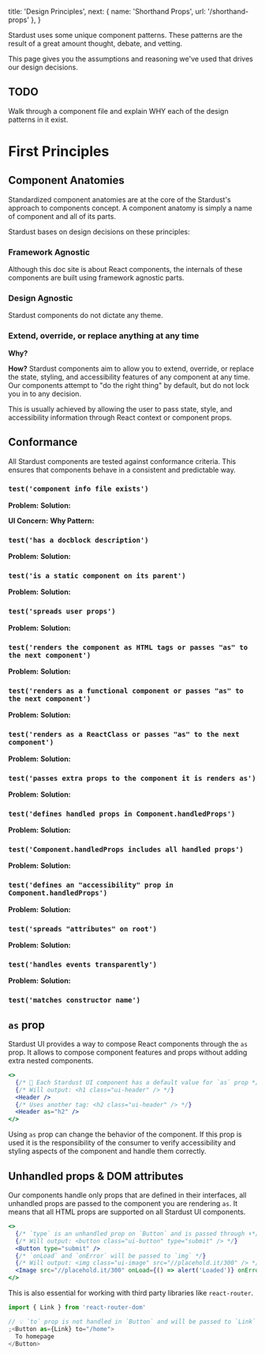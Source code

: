 
  title: 'Design Principles',
  next: { name: 'Shorthand Props', url: '/shorthand-props' },
}

<Flex column hAlign="center" padding="padding.medium">

<Text size='large' color='gray'>
  Stardust uses some unique component patterns.
  These patterns are the result of a great amount thought, debate, and vetting.

This page gives you the assumptions and reasoning we've used that drives our design decisions.

</Text>
</Flex>

## TODO

Walk through a component file and explain WHY each of the design patterns in it exist.

# First Principles

## Component Anatomies

Standardized component anatomies are at the core of the Stardust's approach to components concept.
A component anatomy is simply a name of component and all of its parts.

Stardust bases on design decisions on these principles:

### Framework Agnostic

Although this doc site is about React components, the internals of these components are built using framework agnostic parts.

### Design Agnostic

Stardust components do not dictate any theme.

### Extend, override, or replace anything at any time

**Why?**

**How?**
Stardust components aim to allow you to extend, override, or replace the state, styling, and accessibility features of any component at any time.
Our components attempt to "do the right thing" by default, but do not lock you in to any decision.

This is usually achieved by allowing the user to pass state, style, and accessibility information through React context or component props.

## Conformance

All Stardust components are tested against conformance criteria. This ensures that components behave in a consistent and predictable way.

### `test('component info file exists')`

**Problem:**
**Solution:**

**UI Concern:**
**Why Pattern:**

### `test('has a docblock description')`

**Problem:**
**Solution:**

### `test('is a static component on its parent')`

**Problem:**
**Solution:**

### `test('spreads user props')`

**Problem:**
**Solution:**

### `test('renders the component as HTML tags or passes "as" to the next component')`

**Problem:**
**Solution:**

### `test('renders as a functional component or passes "as" to the next component')`

**Problem:**
**Solution:**

### `test('renders as a ReactClass or passes "as" to the next component')`

**Problem:**
**Solution:**

### `test('passes extra props to the component it is renders as')`

**Problem:**
**Solution:**

### `test('defines handled props in Component.handledProps')`

**Problem:**
**Solution:**

### `test('Component.handledProps includes all handled props')`

**Problem:**
**Solution:**

### `test('defines an "accessibility" prop in Component.handledProps')`

**Problem:**
**Solution:**

### `test('spreads "attributes" on root')`

**Problem:**
**Solution:**

### `test('handles events transparently')`

**Problem:**
**Solution:**

### `test('matches constructor name')`

## `as` prop

Stardust UI provides a way to compose React components through the `as` prop. It allows to compose component features and props without adding extra nested components.

```jsx
<>
  {/* 🧱 Each Stardust UI component has a default value for `as` prop */}
  {/* Will output: <h1 class="ui-header" /> */}
  <Header />
  {/* Uses another tag: <h2 class="ui-header" /> */}
  <Header as="h2" />
</>
```

<Alert warning>
  <p>
    Using <code>as</code> prop can change the behavior of the component. If this prop is used it is
    the responsibility of the consumer to verify accessibility and styling aspects of the component
    and handle them correctly.
  </p>
</Alert>

## Unhandled props & DOM attributes

Our components handle only props that are defined in their interfaces, all unhandled props are passed to the component you are rendering `as`. It means that all HTML props are supported on all Stardust UI components.

```jsx
<>
  {/* `type` is an unhandled prop on `Button` and is passed through ⬇️*/}
  {/* Will output: <button class="ui-button" type="submit" /> */}
  <Button type="submit" />
  {/* `onLoad` and `onError` will be passed to `img` */}
  {/* Will output: <img class="ui-image" src="//placehold.it/300" /> */}
  <Image src="//placehold.it/300" onLoad={() => alert('Loaded')} onError={() => alert('Error')} />
</>
```

This is also essential for working with third party libraries like `react-router`.

```jsx
import { Link } from 'react-router-dom'

// 💡 `to` prop is not handled in `Button` and will be passed to `Link` component
;<Button as={Link} to="/home">
  To homepage
</Button>
```
